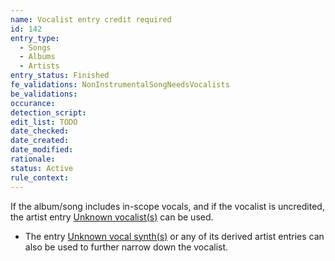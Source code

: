 ```yaml
---
name: Vocalist entry credit required
id: 142
entry_type:
  - Songs
  - Albums
  - Artists
entry_status: Finished
fe_validations: NonInstrumentalSongNeedsVocalists
be_validations:
occurance:
detection_script:
edit_list: TODO
date_checked:
date_created:
date_modified:
rationale:
status: Active
rule_context:
---
```

If the album/song includes in-scope vocals, and if the vocalist is uncredited, the artist entry [Unknown vocalist(s)](https://vocadb.net/Ar/23554) can be used. 

- The entry [Unknown vocal synth(s)](https://vocadb.net/Ar/128519) or any of its derived artist entries can also be used to further narrow down the vocalist.